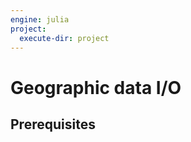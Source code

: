 ```yaml
---
engine: julia
project:
  execute-dir: project
---
```


# Geographic data I/O {#sec-read-write}

## Prerequisites {.unnumbered}
